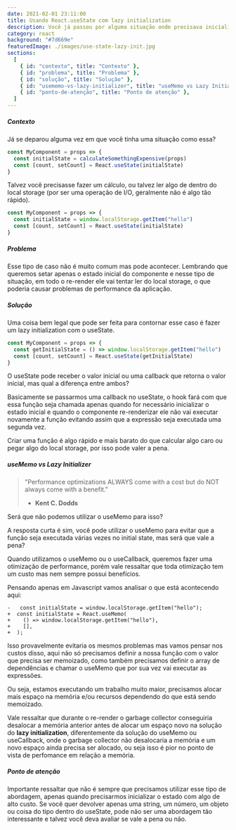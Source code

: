 ```yaml
---
date: 2021-02-01 23:11:00
title: Usando React.useState com lazy initialization
description: Você já passou por alguma situação onde precisava inicializar um estado com um cálculo pesado? Vamos entender uma maneira de lidar com isso.
category: react
background: "#7d669e"
featuredImage: ./images/use-state-lazy-init.jpg
sections:
  [
    { id: "contexto", title: "Contexto" },
    { id: "problema", title: "Problema" },
    { id: "solução", title: "Solução" },
    { id: "usememo-vs-lazy-initializer", title: "useMemo vs Lazy Initializer" },
    { id: "ponto-de-atenção", title: "Ponto de atenção" },
  ]
---
```


##### Contexto

Já se deparou alguma vez em que você tinha uma situação como essa?

```jsx
const MyComponent = props => {
  const initialState = calculateSomethingExpensive(props)
  const [count, setCount] = React.useState(initialState)
}
```

Talvez você precisasse fazer um cálculo, ou talvez ler algo de dentro do local storage (por ser uma operação de I/O, geralmente não é algo tão rápido).

```jsx
const MyComponent = props => {
  const initialState = window.localStorage.getItem("hello")
  const [count, setCount] = React.useState(initialState)
}
```

##### Problema

Esse tipo de caso não é muito comum mas pode acontecer. Lembrando que queremos setar apenas o estado inicial do componente e nesse tipo de situação, em todo o re-render ele vai tentar ler do local storage, o que poderia causar problemas de performance da aplicação.

##### Solução

Uma coisa bem legal que pode ser feita para contornar esse caso é fazer um lazy initialization com o useState.

```jsx
const MyComponent = props => {
  const getInitialState = () => window.localStorage.getItem("hello")
  const [count, setCount] = React.useState(getInitialState)
}
```

O useState pode receber o valor inicial ou uma callback que retorna o valor inicial, mas qual a diferença entre ambos?

Basicamente se passarmos uma callback no useState, o hook fará com que essa função seja chamada apenas quando for necessário inicializar o estado inicial e quando o componente re-renderizar ele não vai executar novamente a função evitando assim que a expressão seja executada uma segunda vez.

Criar uma função é algo rápido e mais barato do que calcular algo caro ou pegar algo do local storage, por isso pode valer a pena.

##### useMemo vs Lazy Initializer

> "Performance optimizations ALWAYS come with a cost but do NOT always come with a benefit."
>
> - **Kent C. Dodds**

Será que não podemos utilizar o useMemo para isso?

A resposta curta é sim, você pode utilizar o useMemo para evitar que a função seja executada várias vezes no initial state, mas será que vale a pena?

Quando utilizamos o useMemo ou o useCallback, queremos fazer uma otimização de performance, porém vale ressaltar que toda otimização tem um custo mas nem sempre possui benefícios.

Pensando apenas em Javascript vamos analisar o que está acontecendo aqui:

```diff-jsx
-   const initialState = window.localStorage.getItem("hello");
+  const initialState = React.useMemo(
+    () => window.localStorage.getItem("hello"),
+    [],
+  );
```

Isso provavelmente evitaria os mesmos problemas mas vamos pensar nos custos disso, aqui não só precisamos definir a nossa função com o valor que precisa ser memoizado, como também precisamos definir o array de dependências e chamar o useMemo que por sua vez vai executar as expressões.

Ou seja, estamos executando um trabalho muito maior, precisamos alocar mais espaço na memória e/ou recursos dependendo do que está sendo memoizado.

Vale ressaltar que durante o re-render o garbage collector conseguiria desalocar a memória anterior antes de alocar um espaço novo na solução do **lazy initialization**, diferentemente da solução do useMemo ou useCallback, onde o garbage collector não desalocaria a memória e um novo espaço ainda precisa ser alocado, ou seja isso é pior no ponto de vista de perfomance em relação a memória.

##### Ponto de atenção

Importante ressaltar que não é sempre que precisamos utilizar esse tipo de abordagem, apenas quando precisarmos inicializar o estado com algo de alto custo.
Se você quer devolver apenas uma string, um número, um objeto ou coisa do tipo dentro do useState, pode não ser uma abordagem tão interessante e talvez você deva avaliar se vale a pena ou não.
